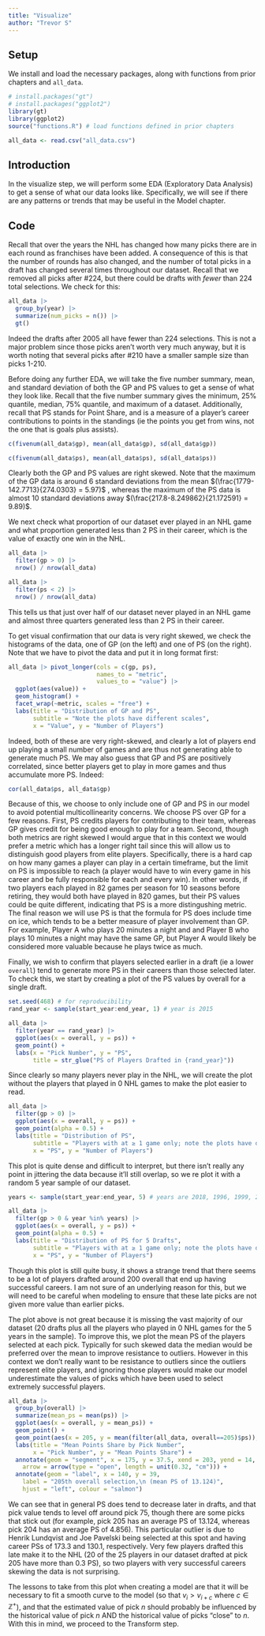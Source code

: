 ```yaml
---
title: "Visualize"
author: "Trevor S"
---
```


## Setup

We install and load the necessary packages, along with functions from prior chapters and `all_data`.

```r
# install.packages("gt")
# install.packages("ggplot2")
library(gt)
library(ggplot2)
source("functions.R") # load functions defined in prior chapters

all_data <- read.csv("all_data.csv")
```

## Introduction

In the visualize step, we will perform some EDA (Exploratory Data Analysis) to get a sense of what our data looks like. Specifically, we will see if there are any patterns or trends that may be useful in the Model chapter.

## Code

Recall that over the years the NHL has changed how many picks there are in each round as franchises have been added. A consequence of this is that the number of rounds has also changed, and the number of total picks in a draft has changed several times throughout our dataset. Recall that we removed all picks after #224, but there could be drafts with *fewer* than 224 total selections. We check for this:

```r
all_data |> 
  group_by(year) |> 
  summarize(num_picks = n()) |> 
  gt()
```

Indeed the drafts after 2005 all have fewer than 224 selections. This is not a major problem since those picks aren't worth very much anyway, but it is worth noting that several picks after #210 have a smaller sample size than picks 1-210.

Before doing any further EDA, we will take the five number summary, mean, and standard deviation of both the GP and PS values to get a sense of what they look like. Recall that the five number summary gives the minimum, 25% quantile, median, 75% quantile, and maximum of a dataset. Additionally, recall that PS stands for Point Share, and is a measure of a player's career contributions to points in the standings (ie the points you get from wins, not the one that is goals plus assists).

```r
c(fivenum(all_data$gp), mean(all_data$gp), sd(all_data$gp))

c(fivenum(all_data$ps), mean(all_data$ps), sd(all_data$ps))
```

Clearly both the GP and PS values are right skewed. Note that the maximum of the GP data is around 6 standard deviations from the mean $(\frac{1779-142.7713}{274.0303} = 5.97)$ , whereas the maximum of the PS data is almost 10 standard deviations away $(\frac{217.8-8.249862}{21.172591} = 9.89)$.

We next check what proportion of our dataset ever played in an NHL game and what proportion generated less than 2 PS in their career, which is the value of exactly one win in the NHL.

```r
all_data |> 
  filter(gp > 0) |> 
  nrow() / nrow(all_data)

all_data |> 
  filter(ps < 2) |> 
  nrow() / nrow(all_data)
```

This tells us that just over half of our dataset never played in an NHL game and almost three quarters generated less than 2 PS in their career.

To get visual confirmation that our data is very right skewed, we check the histograms of the data, one of GP (on the left) and one of PS (on the right). Note that we have to pivot the data and put it in long format first:

```r
all_data |> pivot_longer(cols = c(gp, ps),
                         names_to = "metric", 
                         values_to = "value") |> 
  ggplot(aes(value)) + 
  geom_histogram() + 
  facet_wrap(~metric, scales = "free") + 
  labs(title = "Distribution of GP and PS", 
       subtitle = "Note the plots have different scales", 
       x = "Value", y = "Number of Players") 
```

Indeed, both of these are very right-skewed, and clearly a lot of players end up playing a small number of games and are thus not generating able to generate much PS. We may also guess that GP and PS are positively correlated, since better players get to play in more games and thus accumulate more PS. Indeed:

```r
cor(all_data$ps, all_data$gp)
```

Because of this, we choose to only include one of GP and PS in our model to avoid potential multicollinearity concerns. We choose PS over GP for a few reasons. First, PS credits players for contributing to their team, whereas GP gives credit for being good enough to play for a team. Second, though both metrics are right skewed I would argue that in this context we would prefer a metric which has a longer right tail since this will allow us to distinguish good players from elite players. Specifically, there is a hard cap on how many games a player can play in a certain timeframe, but the limit on PS is impossible to reach (a player would have to win every game in his career and be fully responsible for each and every win). In other words, if two players each played in 82 games per season for 10 seasons before retiring, they would both have played in 820 games, but their PS values could be quite different, indicating that PS is a more distingushing metric. The final reason we will use PS is that the formula for PS does include time on ice, which tends to be a better measure of player involvement than GP. For example, Player A who plays 20 minutes a night and and Player B who plays 10 minutes a night may have the same GP, but Player A would likely be considered more valuable because he plays twice as much.

Finally, we wish to confirm that players selected earlier in a draft (ie a lower `overall`) tend to generate more PS in their careers than those selected later. To check this, we start by creating a plot of the PS values by overall for a single draft.

```r
set.seed(468) # for reproducibility
rand_year <- sample(start_year:end_year, 1) # year is 2015

all_data |> 
  filter(year == rand_year) |> 
  ggplot(aes(x = overall, y = ps)) +
  geom_point() +
  labs(x = "Pick Number", y = "PS", 
       title = str_glue("PS of Players Drafted in {rand_year}"))
```

Since clearly so many players never play in the NHL, we will create the plot without the players that played in 0 NHL games to make the plot easier to read.

```r
all_data |> 
  filter(gp > 0) |> 
  ggplot(aes(x = overall, y = ps)) + 
  geom_point(alpha = 0.5) + 
  labs(title = "Distribution of PS",
       subtitle = "Players with at ≥ 1 game only; note the plots have different scales", 
       x = "PS", y = "Number of Players") 
```

This plot is quite dense and difficult to interpret, but there isn't really any point in jittering the data because it'll still overlap, so we re plot it with a random 5 year sample of our dataset.

```r
years <- sample(start_year:end_year, 5) # years are 2018, 1996, 1999, 2010, 2004

all_data |> 
  filter(gp > 0 & year %in% years) |> 
  ggplot(aes(x = overall, y = ps)) + 
  geom_point(alpha = 0.5) + 
  labs(title = "Distribution of PS for 5 Drafts",
       subtitle = "Players with at ≥ 1 game only; note the plots have different scales", 
       x = "PS", y = "Number of Players")
```

Though this plot is still quite busy, it shows a strange trend that there seems to be a lot of players drafted around 200 overall that end up having successful careers. I am not sure of an underlying reason for this, but we will need to be careful when modeling to ensure that these late picks are not given more value than earlier picks.

The plot above is not great because it is missing the vast majority of our dataset (20 drafts plus all the players who played in 0 NHL games for the 5 years in the sample). To improve this, we plot the mean PS of the players selected at each pick. Typically for such skewed data the median would be preferred over the mean to improve resistance to outliers. However in this context we don't really want to be resistance to outliers since the outliers represent elite players, and ignoring those players would make our model underestimate the values of picks which have been used to select extremely successful players.

```r
all_data |> 
  group_by(overall) |> 
  summarize(mean_ps = mean(ps)) |> 
  ggplot(aes(x = overall, y = mean_ps)) + 
  geom_point() +
  geom_point(aes(x = 205, y = mean(filter(all_data, overall==205)$ps)), col = "salmon") +
  labs(title = "Mean Points Share by Pick Number",
       x = "Pick Number", y = "Mean Points Share") + 
  annotate(geom = "segment", x = 175, y = 37.5, xend = 203, yend = 14, colour = "salmon",
    arrow = arrow(type = "open", length = unit(0.32, "cm"))) +
  annotate(geom = "label", x = 140, y = 39,
    label = "205th overall selection,\n (mean PS of 13.124)",
    hjust = "left", colour = "salmon")
```

We can see that in general PS does tend to decrease later in drafts, and that pick value tends to level off around pick 75, though there are some picks that stick out (for example, pick 205 has an average PS of 13.124, whereas pick 204 has an average PS of 4.856). This particular outlier is due to Henrik Lundqvist and Joe Pavelski being selected at this spot and having career PSs of 173.3 and 130.1, respectively. Very few players drafted this late make it to the NHL (20 of the 25 players in our dataset drafted at pick 205 have more than 0.3 PS), so two players with very successful careers skewing the data is not surprising.

The lessons to take from this plot when creating a model are that it will be necessary to fit a smooth curve to the model (so that $v_i > v_{i+c}$ where $c \in \mathbb Z^+$), and that the estimated value of pick $n$ should probably be influenced by the historical value of pick $n$ AND the historical value of picks "close" to $n$. With this in mind, we proceed to the Transform step.
